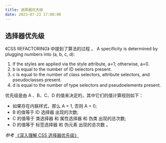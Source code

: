 ```yaml
---
title: 选择器优先级
date: 2023-07-23 17:00:00
---
```


## 选择器优先级

《CSS REFACTORING》 中提到了算法的过程 。
A specificity is determined by plugging numbers into (a, b, c, d):

1. If the styles are applied via the style attribute, a=1; otherwise, a=0.
2. b is equal to the number of ID selectors present.
3. c is equal to the number of class selectors, attribute selectors, and pseudoclasses present.
4. d is equal to the number of type selectors and pseudoelements present.

优先级是由 A 、B、C、D 的值来决定的，其中它们的值计算规则如下：

- 如果存在内联样式，那么 A = 1, 否则 A = 0;
- B 的值等于 ID 选择器 出现的次数;
- C 的值等于 类选择器 和 属性选择器 和 伪类 出现的总次数;
- D 的值等于 标签选择器 和 伪元素 出现的总次数 。

_参考_ [《深入理解 CSS 选择器优先级》](https://juejin.cn/post/6844903709772611592)

